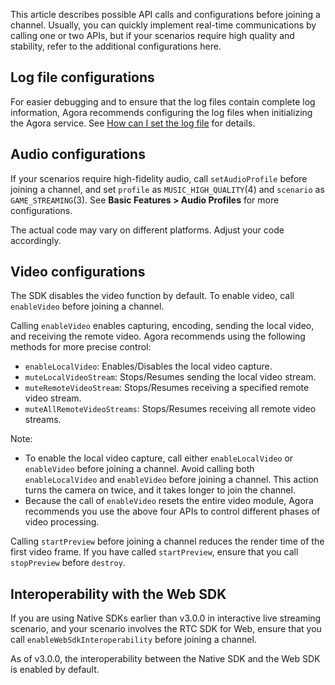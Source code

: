This article describes possible API calls and configurations before joining a channel. Usually, you can quickly implement real-time communications by calling one or two APIs, but if your scenarios require high quality and stability, refer to the additional configurations here.

## Log file configurations

For easier debugging and to ensure that the log files contain complete log information, Agora recommends configuring the log files when initializing the Agora service. See [How can I set the log file](https://docs.agora.io/en/faqs/logfile) for details.



## Audio configurations

If your scenarios require high-fidelity audio, call `setAudioProfile` before joining a channel, and set `profile` as `MUSIC_HIGH_QUALITY`(4) and `scenario` as `GAME_STREAMING`(3). See **Basic Features > Audio Profiles** for more configurations.

<div class="alert note">The actual code may vary on different platforms. Adjust your code accordingly.</div>

## Video configurations

The SDK disables the video function by default. To enable video, call `enableVideo` before joining a channel.

Calling `enableVideo` enables capturing, encoding, sending the local video, and receiving the remote video. Agora recommends using the following methods for more precise control:

- `enableLocalVideo`: Enables/Disables the local video capture.
- `muteLocalVideoStream`: Stops/Resumes sending the local video stream.
- `muteRemoteVideoStream`: Stops/Resumes receiving a specified remote video stream.
- `muteAllRemoteVideoStreams`: Stops/Resumes receiving all remote video streams.

<div class="alert note">Note:<ul>
	<li>To enable the local video capture, call either <code>enableLocalVideo</code> or <code>enableVideo</code> before joining a channel. Avoid calling both <code>enableLocalVideo</code> and <code>enableVideo</code> before joining a channel. This action turns the camera on twice, and it takes longer to join the channel.</li>
	<li>Because the call of <code>enableVideo</code> resets the entire video module, Agora recommends you use the above four APIs to control different phases of video processing.</li></ul></div>


Calling `startPreview` before joining a channel reduces the render time of the first video frame. If you have called `startPreview`, ensure that you call `stopPreview` before `destroy`.

## Interoperability with the Web SDK

If you are using Native SDKs earlier than v3.0.0 in interactive live streaming scenario, and your scenario involves the RTC SDK for Web, ensure that you call `enableWebSdkInteroperability` before joining a channel.

<div class="alert info">As of v3.0.0, the interoperability between the Native SDK and the Web SDK is enabled by default.</div>